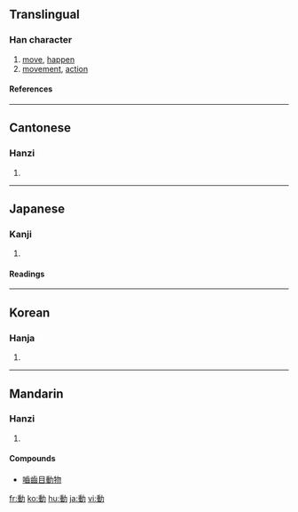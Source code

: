 {{see|动}}

==Translingual==
===Han character===
{{Han char|rad=力|as=09|sn=11|four=2412<sub>7</sub>|canj=竹土大尸 (HGKS)}}
# [[move]], [[happen]]
# [[movement]], [[action]]
====References====
{{Han ref|kx=0148.140|dkj=02390|dj=0333.240|hdz=10375.060|uh=52D5|ud=21205|bh=B0CA|bd=45258}}
----
==Cantonese==
===Hanzi===
{{yue-hanzi|jyut=|y=dung6}}
# {{defn|Cantonese}}
----
==Japanese==
===Kanji===
{{ja-kanji|grade=3|rs=力09}}
# {{defn|Japanese}} 
====Readings====
{{ja-readings|on=[[どう]] (dō)|kun=[[うごく]] (ugoku), [[うごかす]] (ugokasu), [[うごき]] (ugoki)}}
----
==Korean==
===Hanja===
{{ko-hanja|hangeul=[[동]]|rv=dong|mr=tong}}
# {{defn|Korean}}
----
==Mandarin==
===Hanzi===
{{cmn-hanzi|sim=动|pin=[[dòng]] (dong4)|wg=tung<sup>4</sup>}}
# {{defn|Mandarin}}

====Compounds====
* [[嚙齒目動物]]

[[fr:動]]
[[ko:動]]
[[hu:動]]
[[ja:動]]
[[vi:動]]